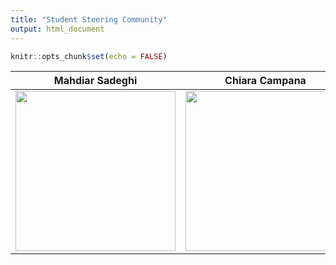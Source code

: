 ```yaml
---
title: "Student Steering Community"
output: html_document
---
```


```r
knitr::opts_chunk$set(echo = FALSE)
```



__Mahdiar Sadeghi__ | __Chiara Campana__ | __JW Zhou__ | __Jurij Zdovc__
:--------------:|:--------------:|:-------------:|:-----------------:
<img src="./member/Profile Picture - Mahdiar Sadeghi.jpg" width="256" height="256" /> |<img src="./member/photo_chiaracampana - Chiara Campana.jpg" width="256" height="256" /> | <img src="./member/C282E417-569D-43A7-9395-B7366A991EEF - JW Zhou.jpeg" width="256" height="256" /> | <img src="./member/Photo_Jurij_Zdovc_BioCamp - Copy - Jurij Zdovc.jpg" width="256" height="256"  />


